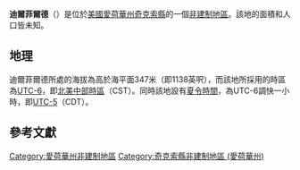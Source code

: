 {{noteTA
|G1=USState
|G2=地名
|G3=Unit
}}
{{Infobox settlement
|official_name            = 迪爾菲爾德
|native_name = Deerfield
|settlement_type          = [[非建制地區|非建制地區]]
|image_skyline            = 
|imagesize                = 
|image_map                = 
|mapsize                  = 
|pushpin_map              = USA Iowa
|pushpin_label            = 迪爾菲爾德
|pushpin_label_position   = top
|pushpin_map_caption      = 迪爾菲爾德在愛荷華州的位置
|subdivision_type         = [[世界政區索引|國家]]
|subdivision_type1        = [[美国州份|州份]]
|subdivision_type2        = [[愛荷華州行政区划|縣]]
|subdivision_name         = [[美国|美国]]
|subdivision_name1        = [[愛荷華州|愛荷華州]]
|subdivision_name2        = [[奇克索縣_(愛荷華州)|奇克索縣]]
|elevation_ft             = 1138
|elevation_m              = 347
|area_total_km2           = 
|area_total_sq_mi         = 
|area_land_km2            = 
|area_land_sq_mi          = 
|area_water_km2           = 
|area_water_sq_mi         = 
|population_as_of         = 2010
|population_footnotes     = 
|population_total         = 
|population_metro         = 
|population_density_km2   = auto
|population_density_sq_mi = auto
|timezone                 = [[北美中部时区|北美中部时区]]
|utc_offset               = -6
|coordinates              = {{coord|42|49|49|N|92|29|44|W|display=inline,title}}
| coor_pinpoint           = 
| coordinates_footnotes   = 
|timezone_DST             = CDT
|utc_offset_DST           = -5
|postal_code_type         = [[美國郵區編號|郵區編號]]
|postal_code              = 
|area_code                = {{link-en|电话区号641|Area code 641|641}}
|blank_name = [[地名信息系统|GNIS ID]]
|blank_info = 464515<ref name="GNIS">{{cite gnis|464515|Deerfield}}</ref>
}}
'''迪爾菲爾德'''（{{lang-en|Deerfield}}）是位於[[美國|美國]][[愛荷華州|愛荷華州]][[奇克索縣_(愛荷華州)|奇克索縣]]的一個[[非建制地區|非建制地區]]。該地的面積和人口皆未知。

== 地理 ==
迪爾菲爾德所處的海拔為高於海平面347米（即1138英呎），而該地所採用的時區為[[UTC-6|UTC-6]]，即[[北美中部時區|北美中部時區]]（CST）。同時該地設有[[夏令時間|夏令時間]]，為UTC-6調快一小時，即[[UTC-5|UTC-5]]（CDT）。

== 參考文獻 ==
{{reflist}}

{{奇克索縣 (愛荷華州)}}

{{DEFAULTSORT:Deerfield}}
[[Category:愛荷華州非建制地區|Category:愛荷華州非建制地區]]
[[Category:奇克索縣非建制地區_(愛荷華州)|Category:奇克索縣非建制地區 (愛荷華州)]]

{{Iowa-geo-stub}}